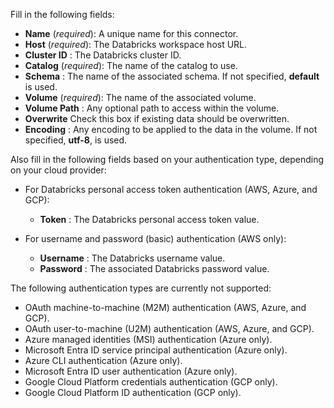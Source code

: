 Fill in the following fields:

- **Name** (_required_): A unique name for this connector.
- **Host** (_required_): The Databricks workspace host URL.
- **Cluster ID** : The Databricks cluster ID.
- **Catalog** (_required_): The name of the catalog to use.
- **Schema** : The name of the associated schema. If not specified, **default** is used.
- **Volume** (_required_): The name of the associated volume.
- **Volume Path** : Any optional path to access within the volume.
- **Overwrite** Check this box if existing data should be overwritten.
- **Encoding** : Any encoding to be applied to the data in the volume. If not specified, **utf-8**, is used. 

Also fill in the following fields based on your authentication type, depending on your cloud provider:

- For Databricks personal access token authentication (AWS, Azure, and GCP):

  - **Token** : The Databricks personal access token value.

- For username and password (basic) authentication (AWS only):

  - **Username** : The Databricks username value.
  - **Password** : The associated Databricks password value.

The following authentication types are currently not supported:

- OAuth machine-to-machine (M2M) authentication (AWS, Azure, and GCP).
- OAuth user-to-machine (U2M) authentication (AWS, Azure, and GCP).
- Azure managed identities (MSI) authentication (Azure only).
- Microsoft Entra ID service principal authentication (Azure only).
- Azure CLI authentication (Azure only).
- Microsoft Entra ID user authentication (Azure only).
- Google Cloud Platform credentials authentication (GCP only).
- Google Cloud Platform ID authentication (GCP only).



